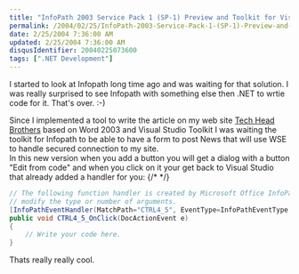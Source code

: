```yaml
---
title: "InfoPath 2003 Service Pack 1 (SP-1) Preview and Toolkit for Visual Studio .NET "
permalink: /2004/02/25/InfoPath-2003-Service-Pack-1-(SP-1)-Preview-and-Toolkit-for-Visual-Studio-NET-/
date: 2/25/2004 7:36:00 AM
updated: 2/25/2004 7:36:00 AM
disqusIdentifier: 20040225073600
tags: [".NET Development"]
---
```

I started to look at Infopath long time ago and was waiting for that solution. I was really surprised to see Infopath with something else then .NET to wrtie code for it. That's over. :-)

Since I implemented a tool to write the article on my web site [Tech Head Brothers](http://www.techheadbrothers.com/) based on Word 2003 and Visual Studio Toolkit I was waiting the toolkit for Infopath to be able to have a form to post News that will use WSE to handle secured connection to my site.<br>In this new version when you add a button you will get a dialog with a button "Edit from code" and when you click on it your get back to Visual Studio that already added a handler for you:
{/* <!-- more --> */}

```csharp
// The following function handler is created by Microsoft Office InfoPath. Do not
// modify the type or number of arguments.
[InfoPathEventHandler(MatchPath="CTRL4_5", EventType=InfoPathEventType.OnClick)]
public void CTRL4_5_OnClick(DocActionEvent e)
{
    // Write your code here.
}
```

Thats really really cool.
